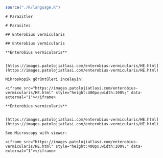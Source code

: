 ```r
source("./R/language.R")
```

```asis
# Parazitler
```

```asis
# Parasites
```



```asis
## Enterobius vermicularis
```

```asis
## Enterobius vermicularis
```

```asis

**Enterobius vermicularis**


[https://images.patolojiatlasi.com/enterobius-vermicularis/HE.html](https://images.patolojiatlasi.com/enterobius-vermicularis/HE.html)

Mikroskopik görüntüleri inceleyin:

<iframe src="https://images.patolojiatlasi.com/enterobius-vermicularis/HE.html" style="height:400px;width:100%;" data-external="1"></iframe>

```

```asis

**Enterobius vermicularis**


[https://images.patolojiatlasi.com/enterobius-vermicularis/HE.html](https://images.patolojiatlasi.com/enterobius-vermicularis/HE.html)

See Microscopy with viewer: 

<iframe src="https://images.patolojiatlasi.com/enterobius-vermicularis/HE.html" style="height:400px;width:100%;" data-external="1"></iframe>

```
